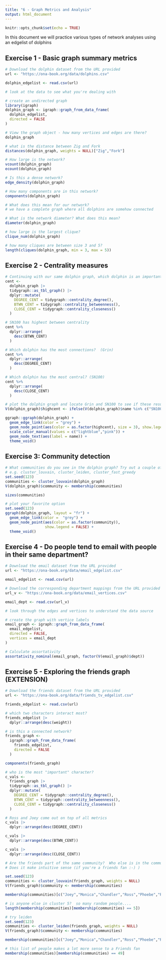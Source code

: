 ```yaml
---
title: "6 - Graph Metrics and Analysis"
output: html_document
---
```


```r
knitr::opts_chunk$set(echo = TRUE)
```

In this document we will practice various types of network analyses using an edgelist of dolphins

## Exercise 1 - Basic graph summary metrics

```r
# Download the dolphin dataset from the URL provided
url <- "https://ona-book.org/data/dolphins.csv"

dolphin_edgelist <- read.csv(url)

# look at the data to see what you're dealing with
```

```r
# create an undirected graph
library(igraph)
dolphin_graph <- igraph::graph_from_data_frame(
  dolphin_edgelist,
  directed = FALSE
)
```

```r
# View the graph object - how many vertices and edges are there?
dolphin_graph
```


```r
# what is the distance between Zig and Fork
distances(dolphin_graph, weights = NULL)["Zig","Fork"]

```

```r
# How large is the network?
vcount(dolphin_graph)
ecount(dolphin_graph)
```


```r
# Is this a dense network?
edge_density(dolphin_graph)
```

```r
# How many components are in this network?
components(dolphin_graph)

# What does this mean for our network?
# we have a complete graph where all dolphins are somehow connected
```

```r
# What is the network diameter? What does this mean?
diameter(dolphin_graph)

```

```r
# how large is the largest clique?
clique_num(dolphin_graph)

# how many cliques are between size 3 and 5?
length(cliques(dolphin_graph, min = 3, max = 5))
```

## Exercise 2 - Centrality measures

```r
# Continuing with our same dolphin graph, which dolphin is an important connector?
cent <-
  dolphin_graph |>
  tidygraph::as_tbl_graph() |>
  dplyr::mutate(
    DEGREE_CENT = tidygraph::centrality_degree(),
    BTWN_CENT = tidygraph::centrality_betweenness(),
    CLOSE_CENT = tidygraph::centrality_closeness()
  )

# SN100 has highest between centrality
cent %>%
  dplyr::arrange(
    desc(BTWN_CENT)
  )

# Which dolphin has the most connections?  (Grin)
cent %>%
  dplyr::arrange(
    desc(DEGREE_CENT)
  )

# Which dolphin has the most central? (SN100)
cent %>%
  dplyr::arrange(
    desc(CLOSE_CENT)
  )

```

```r
# plot the dolphin graph and locate Grin and SN100 to see if these results make intuitive sense
V(dolphin_graph)$highcent <- ifelse(V(dolphin_graph)$name %in% c("SN100","Grin"),1,0)

ggraph::ggraph(dolphin_graph) +
  geom_edge_link(color = "grey") +
  geom_node_point(aes(color = as.factor(highcent), size = 3), show.legend = FALSE) +
  scale_color_manual(values = c("lightblue","pink")) +
  geom_node_text(aes(label = name)) +
  theme_void()

```


## Exercise 3: Community detection

```r
# What communities do you see in the dolphin graph? Try out a couple of methods and compare results
# e.g. cluster_louvain, cluster_leiden, cluster_fast_greedy
set.seed(123)
communities <- cluster_louvain(dolphin_graph)
V(dolphin_graph)$community <- membership(communities)

sizes(communities)

```

```r
# plot your favorite option
set.seed(123)
ggraph(dolphin_graph, layout = "fr") +
  geom_edge_link(color =  "grey") +
  geom_node_point(aes(color = as.factor(community)),
                  show.legend = FALSE) +
  theme_void()
```

## Exercise 4 - Do people tend to email with people in their same department?

```r
# Download the email dataset from the URL provided
url <- "https://ona-book.org/data/email_edgelist.csv"

email_edgelist <- read.csv(url)

# Download the corresponding department mappings from the URL provided
url_v <- "https://ona-book.org/data/email_vertices.csv"

email_dept <- read.csv(url_v)

# look through the edges and vertices to understand the data source
```

```r
# create the graph with vertice labels
email_graph <- igraph::graph_from_data_frame(
  email_edgelist,
  directed = FALSE,
  vertices = email_dept
)

# Calculate assortativity
assortativity_nominal(email_graph, factor(V(email_graph)$dept))
```

## Exercise 5 - Exploring the friends graph (EXTENSION)

```r
# Download the friends dataset from the URL provided
url <- "https://ona-book.org/data/friends_tv_edgelist.csv"

friends_edgelist <- read.csv(url)
```

```r
# which two characters interact most?
friends_edgelist |>
  dplyr::arrange(desc(weight))

# is this a connected network?
friends_graph <-
  igraph::graph_from_data_frame(
    friends_edgelist,
    directed = FALSE
  )

components(friends_graph)

# who is the most "important" character?
c_vals <-
  friends_graph |>
  tidygraph::as_tbl_graph() |>
  dplyr::mutate(
    DEGREE_CENT = tidygraph::centrality_degree(),
    BTWN_CENT = tidygraph::centrality_betweenness(),
    CLOSE_CENT = tidygraph::centrality_closeness()
  )

# Ross and Joey come out on top of all metrics
c_vals |>
  dplyr::arrange(desc(DEGREE_CENT))

c_vals |>
  dplyr::arrange(desc(BTWN_CENT))

c_vals |>
  dplyr::arrange(desc(CLOSE_CENT))

```

```r
# Are the friends part of the same community?  Who else is in the community?  
# Does it make intuitive sense (if you're a friends fan :-) )

set.seed(123)
communities <- cluster_louvain(friends_graph, weights = NULL)
V(friends_graph)$community <- membership(communities)

membership(communities)[c("Joey","Monica","Chandler","Ross","Phoebe","Rachel")]

# is anyone else in cluster 5?  so many random people....
length(membership(communities)[membership(communities) == 5])

# try leiden
set.seed(123)
communities <- cluster_leiden(friends_graph, weights = NULL)
V(friends_graph)$community <- membership(communities)

membership(communities)[c("Joey","Monica","Chandler","Ross","Phoebe","Rachel")]

# this list of people makes a lot more sense to a Friends fan
membership(communities)[membership(communities) == 49]
```


